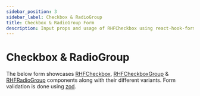 ```yaml
---
sidebar_position: 3
sidebar_label: Checkbox & RadioGroup
title: Checkbox & RadioGroup Form
description: Input props and usage of RHFCheckbox using react-hook-form.
---
```


# Checkbox & RadioGroup

The below form showcases [RHFCheckbox](../components/checkbox/RHFCheckbox), 
[RHFCheckboxGroup](../components/checkbox/RHFCheckboxGroup) & 
[RHFRadioGroup](../components/radiogroup) components along with their
different variants. Form validation is done using [zod](https://www.npmjs.com/package/zod).

<CheckboxRadioZodForm/>